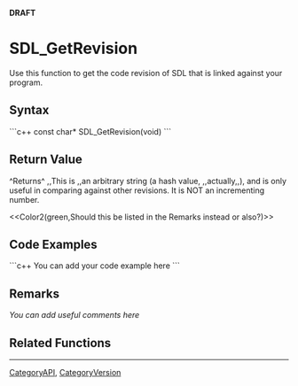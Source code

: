 <!-- pragma section-numbers off -->
<!-- pragma disable-camelcase -->
'''DRAFT'''

= SDL_GetRevision =
Use this function to get the code revision of SDL that is linked against your program.


== Syntax ==
```c++
const char* SDL_GetRevision(void)
```

== Return Value ==
^Returns^ ,,This is ,,an arbitrary string (a hash value, ,,actually,,), and is only useful in comparing against other revisions. It is NOT an incrementing number.

<<Color2(green,Should this be listed in the Remarks instead or also?)>>

== Code Examples ==
```c++
You can add your code example here
```

== Remarks ==
''You can add useful comments here''

== Related Functions ==

----
[[CategoryAPI]], [[CategoryVersion]]

